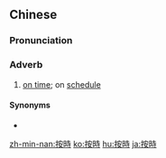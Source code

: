 {{also|按时}}
==Chinese==
{{zh-forms|s=按时}}

===Pronunciation===
{{zh-pron
|m=ànshí
|c=on3 si4
|h=pfs=on-sṳ̀
|mn=àn-sî
|cat=adv
}}

===Adverb===
{{zh-adv}}

# [[on time]]; on [[schedule]]
#: {{zh-x|請 按時 完成 你 的 論文。|Please complete your paper '''on time'''.}}

====Synonyms====
* {{zh-l|準時}}

{{zh-cat|Elementary}}

[[zh-min-nan:按時]]
[[ko:按時]]
[[hu:按時]]
[[ja:按時]]